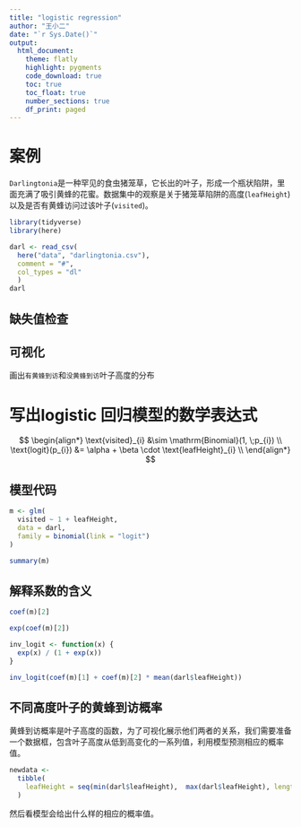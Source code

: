 ```yaml
---
title: "logistic regression"
author: "王小二"
date: "`r Sys.Date()`"
output: 
  html_document:
    theme: flatly
    highlight: pygments
    code_download: true
    toc: true
    toc_float: true
    number_sections: true
    df_print: paged
---
```


# 案例

`Darlingtonia`是一种罕见的食虫猪笼草，它长出的叶子，形成一个瓶状陷阱，里面充满了吸引黄蜂的花蜜。数据集中的观察是关于猪笼草陷阱的高度(`leafHeight`)以及是否有黄蜂访问过该叶子(`visited`)。


```r
library(tidyverse)
library(here)

darl <- read_csv(
  here("data", "darlingtonia.csv"), 
  comment = "#",
  col_types = "dl"
  )
darl
```


## 缺失值检查




## 可视化

画出`有黄蜂到访`和`没黄蜂到访`叶子高度的分布


# 写出logistic 回归模型的数学表达式

$$
\begin{align*}
\text{visited}_{i} &\sim \mathrm{Binomial}(1, \;p_{i}) \\
\text{logit}(p_{i}) &= \alpha + \beta \cdot \text{leafHeight}_{i} \\
\end{align*}
$$


## 模型代码

```r
m <- glm(
  visited ~ 1 + leafHeight, 
  data = darl, 
  family = binomial(link = "logit")
)

summary(m)
```

## 解释系数的含义

```r
coef(m)[2]
```


```r
exp(coef(m)[2])
```



```r
inv_logit <- function(x) {
  exp(x) / (1 + exp(x))
}

inv_logit(coef(m)[1] + coef(m)[2] * mean(darl$leafHeight))
```




## 不同高度叶子的黄蜂到访概率

黄蜂到访概率是叶子高度的函数，为了可视化展示他们两者的关系，我们需要准备一个数据框，包含叶子高度从低到高变化的一系列值，利用模型预测相应的概率值。

```r
newdata <- 
  tibble(
    leafHeight = seq(min(darl$leafHeight),  max(darl$leafHeight), length = 100)
  )
```

然后看模型会给出什么样的相应的概率值。

